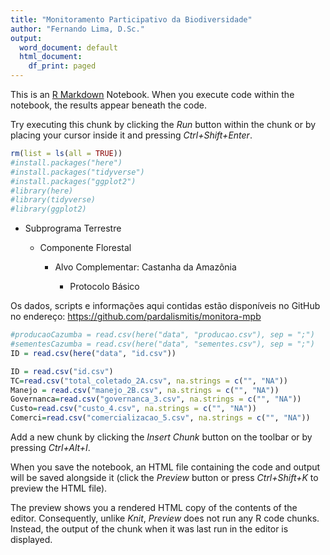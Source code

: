 ```yaml
---
title: "Monitoramento Participativo da Biodiversidade"
author: "Fernando Lima, D.Sc."
output:
  word_document: default
  html_document:
    df_print: paged
---
```


This is an [R Markdown](http://rmarkdown.rstudio.com) Notebook. When you execute code within the notebook, the results appear beneath the code. 

Try executing this chunk by clicking the *Run* button within the chunk or by placing your cursor inside it and pressing *Ctrl+Shift+Enter*. 

```r
rm(list = ls(all = TRUE))
#install.packages("here")
#install.packages("tidyverse")
#install.packages("ggplot2")
#library(here)
#library(tidyverse)
#library(ggplot2)
```

-   Subprograma Terrestre

    -   Componente Florestal

        -   Alvo Complementar: Castanha da Amazônia

            -   Protocolo Básico

Os dados, scripts e informações aqui contidas estão disponíveis no GitHub no endereço: <https://github.com/pardalismitis/monitora-mpb>

```r
#producaoCazumba = read.csv(here("data", "producao.csv"), sep = ";")
#sementesCazumba = read.csv(here("data", "sementes.csv"), sep = ";")
ID = read.csv(here("data", "id.csv"))

ID = read.csv("id.csv")
TC=read.csv("total_coletado_2A.csv", na.strings = c("", "NA"))
Manejo = read.csv("manejo_2B.csv", na.strings = c("", "NA"))
Governanca=read.csv("governanca_3.csv", na.strings = c("", "NA"))
Custo=read.csv("custo_4.csv", na.strings = c("", "NA"))
Comerci=read.csv("comercializacao_5.csv", na.strings = c("", "NA"))

```

Add a new chunk by clicking the *Insert Chunk* button on the toolbar or by pressing *Ctrl+Alt+I*.

When you save the notebook, an HTML file containing the code and output will be saved alongside it (click the *Preview* button or press *Ctrl+Shift+K* to preview the HTML file).

The preview shows you a rendered HTML copy of the contents of the editor. Consequently, unlike *Knit*, *Preview* does not run any R code chunks. Instead, the output of the chunk when it was last run in the editor is displayed.
